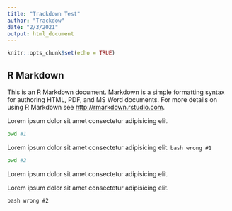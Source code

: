 ```yaml
---
title: "Trackdown Test"
author: "Trackdow"
date: "2/3/2021"
output: html_document
---
```


```r
knitr::opts_chunk$set(echo = TRUE)
```

## R Markdown

This is an R Markdown document. Markdown is a simple formatting syntax for authoring HTML, PDF, and MS Word documents. For more details on using R Markdown see <http://rmarkdown.rstudio.com>.

Lorem ipsum dolor sit amet consectetur adipisicing elit. 

```bash
pwd #1
```

Lorem ipsum dolor sit amet consectetur adipisicing elit. ```bash wrong #1 ```

``` bash 
pwd #2
```

Lorem ipsum dolor sit amet consectetur adipisicing elit.

Lorem ipsum dolor sit amet consectetur adipisicing elit.

```bash wrong #2 ```

